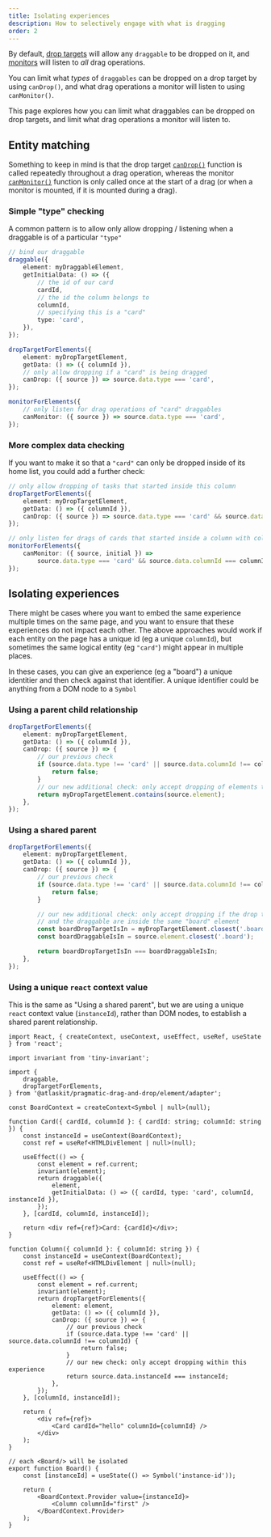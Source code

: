 ```yaml
---
title: Isolating experiences
description: How to selectively engage with what is dragging
order: 2
---
```



By default, [drop targets](/components/pragmatic-drag-and-drop/core-package/drop-targets) will allow
any `draggable` to be dropped on it, and
[monitors](/components/pragmatic-drag-and-drop/core-package/monitors) will listen to _all_ drag
operations.

You can limit what _types_ of `draggables` can be dropped on a drop target by using `canDrop()`, and
what drag operations a monitor will listen to using `canMonitor()`.

This page explores how you can limit what draggables can be dropped on drop targets, and limit what
drag operations a monitor will listen to.

## Entity matching

<SectionMessage>

Something to keep in mind is that the drop target
[`canDrop()`](/components/pragmatic-drag-and-drop/core-package/drop-targets) function is called
repeatedly throughout a drag operation, whereas the monitor
[`canMonitor()`](/components/pragmatic-drag-and-drop/core-package/monitors) function is only called
once at the start of a drag (or when a monitor is mounted, if it is mounted during a drag).

</SectionMessage>

### Simple "type" checking

A common pattern is to allow only allow dropping / listening when a draggable is of a particular
`"type"`

```ts
// bind our draggable
draggable({
	element: myDraggableElement,
	getInitialData: () => ({
		// the id of our card
		cardId,
		// the id the column belongs to
		columnId,
		// specifying this is a "card"
		type: 'card',
	}),
});

dropTargetForElements({
	element: myDropTargetElement,
	getData: () => ({ columnId }),
	// only allow dropping if a "card" is being dragged
	canDrop: ({ source }) => source.data.type === 'card',
});

monitorForElements({
	// only listen for drag operations of "card" draggables
	canMonitor: ({ source }) => source.data.type === 'card',
});
```

### More complex data checking

If you want to make it so that a `"card"` can only be dropped inside of its home list, you could add
a further check:

```ts
// only allow dropping of tasks that started inside this column
dropTargetForElements({
	element: myDropTargetElement,
	getData: () => ({ columnId }),
	canDrop: ({ source }) => source.data.type === 'card' && source.data.columnId === columnId,
});

// only listen for drags of cards that started inside a column with columnId
monitorForElements({
	canMonitor: ({ source, initial }) =>
		source.data.type === 'card' && source.data.columnId === columnId,
});
```

## Isolating experiences

There might be cases where you want to embed the same experience multiple times on the same page,
and you want to ensure that these experiences do not impact each other. The above approaches would
work if each entity on the page has a unique id (eg a unique `columnId`), but sometimes the same
logical entity (eg `"card"`) might appear in multiple places.

In these cases, you can give an experience (eg a "board") a unique identitier and then check against
that identifier. A unique identifier could be anything from a DOM node to a `Symbol`

### Using a parent child relationship

```ts
dropTargetForElements({
	element: myDropTargetElement,
	getData: () => ({ columnId }),
	canDrop: ({ source }) => {
		// our previous check
		if (source.data.type !== 'card' || source.data.columnId !== columnId) {
			return false;
		}
		// our new additional check: only accept dropping of elements that are inside this list
		return myDropTargetElement.contains(source.element);
	},
});
```

### Using a shared parent

```ts
dropTargetForElements({
	element: myDropTargetElement,
	getData: () => ({ columnId }),
	canDrop: ({ source }) => {
		// our previous check
		if (source.data.type !== 'card' || source.data.columnId !== columnId) {
			return false;
		}

		// our new additional check: only accept dropping if the drop target
		// and the draggable are inside the same "board" element
		const boardDropTargetIsIn = myDropTargetElement.closest('.board');
		const boardDraggableIsIn = source.element.closest('.board');

		return boardDropTargetIsIn === boardDraggableIsIn;
	},
});
```

### Using a unique `react` context value

This is the same as "Using a shared parent", but we are using a unique `react` context value
(`instanceId`), rather than DOM nodes, to establish a shared parent relationship.

```tsx
import React, { createContext, useContext, useEffect, useRef, useState } from 'react';

import invariant from 'tiny-invariant';

import {
	draggable,
	dropTargetForElements,
} from '@atlaskit/pragmatic-drag-and-drop/element/adapter';

const BoardContext = createContext<Symbol | null>(null);

function Card({ cardId, columnId }: { cardId: string; columnId: string }) {
	const instanceId = useContext(BoardContext);
	const ref = useRef<HTMLDivElement | null>(null);

	useEffect(() => {
		const element = ref.current;
		invariant(element);
		return draggable({
			element,
			getInitialData: () => ({ cardId, type: 'card', columnId, instanceId }),
		});
	}, [cardId, columnId, instanceId]);

	return <div ref={ref}>Card: {cardId}</div>;
}

function Column({ columnId }: { columnId: string }) {
	const instanceId = useContext(BoardContext);
	const ref = useRef<HTMLDivElement | null>(null);

	useEffect(() => {
		const element = ref.current;
		invariant(element);
		return dropTargetForElements({
			element: element,
			getData: () => ({ columnId }),
			canDrop: ({ source }) => {
				// our previous check
				if (source.data.type !== 'card' || source.data.columnId !== columnId) {
					return false;
				}
				// our new check: only accept dropping within this experience
				return source.data.instanceId === instanceId;
			},
		});
	}, [columnId, instanceId]);

	return (
		<div ref={ref}>
			<Card cardId="hello" columnId={columnId} />
		</div>
	);
}

// each <Board/> will be isolated
export function Board() {
	const [instanceId] = useState(() => Symbol('instance-id'));

	return (
		<BoardContext.Provider value={instanceId}>
			<Column columnId="first" />
		</BoardContext.Provider>
	);
}
```
